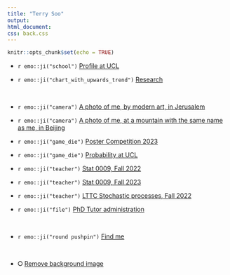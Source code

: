 ```yaml
---
title: "Terry Soo"
output: 
html_document: 
css: back.css
---
```




```r
knitr::opts_chunk$set(echo = TRUE)
```

* `r emo::ji("school")` [Profile at UCL](https://www.ucl.ac.uk/statistics/dr-terry-soo)



*  `r emo::ji("chart_with_upwards_trend")` [Research](https://tsoo-math.github.io/m3/research.html)

<br>

* `r emo::ji("camera")` [A photo of me, by modern art, in Jerusalem](https://tsoo-math.github.io/m3/tsrain.jpg)


* `r emo::ji("camera")` [A photo of me, at a mountain with the same name as me, in Beijing](https://tsoo-math.github.io/m3/terrysoo.htm)


* `r emo::ji("game_die")` [Poster Competition 2023](https://tsoo-math.github.io/ucl2/grst/2023-poster.html)


* `r emo::ji("game_die")` [Probability at UCL](https://sites.google.com/view/probability-at-ucl/home?authuser=0)



* `r emo::ji("teacher")` [Stat 0009, Fall 2022](https://tsoo-math.github.io/ucl3/skeleton-stat9-2022.html)

* `r emo::ji("teacher")` [Stat 0009, Fall 2023](https://tsoo-math.github.io/ucl4/skeleton-stat9-2023.html)


* `r emo::ji("teacher")` [LTTC Stochastic processes, Fall 2022](https://tsoo-math.github.io/lttc/skeleton-LTTC-2022.html)


*   `r emo::ji("file")` [PhD Tutor administration](https://tsoo-math.github.io/ucl2/grst/links.html)


<br>

*   `r emo::ji("round pushpin")` [Find me](https://tsoo-math.github.io/find.html)

<br>




* &#x2B58; [Remove background image](https://tsoo-math.github.io/index-noback.html)


